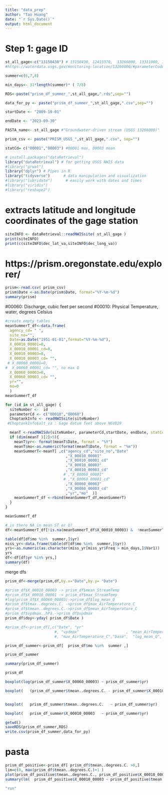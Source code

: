```yaml
---
title: "data_prep"
author: "Tao Huang"
date: "`r Sys.Date()`"
output: html_document
---
```


# Step 1: gage ID
```r
st_all_gage<-c("13150430") # 13150430, 12413370,  13266000, 13311000, 13340600, 13092747, 12305000, 13342500
#https://waterdata.usgs.gov/monitoring-location/13266000/#parameterCode=00065&period=P7D&showMedian=false

summer=c(6,7,8)

min_days<- 31*length(summer)* ( 7/8)

RDS<-paste("prism_df_summer_",st_all_gage,".rds",sep="")

data_for_py <- paste("prism_df_summer_",st_all_gage,".csv",sep="")

startDate <- "2009-10-01"

endDate <- "2023-09-30"

PASTA_name<- st_all_gage #"Groundwater-driven stream (USGS 13266000)"

prism_csv <- paste("PRISM_USGS_",st_all_gage,".csv", sep="")

statCd= c("00001","00003") #00001 max, 00003 mean

```

```r
# install.packages("dataRetrieval")
library("dataRetrieval") # for getting USGS NWIS data
#library("grwat")
library("dplyr") # Pipes in R
library("tidyverse")      # data manipulation and visualization
#library("lubridate")      # easily work with dates and times
#library("viridis")
#library("reshape2")
```

# extracts latitude and longitude coordinates of the gage station
```r
siteINFO <- dataRetrieval::readNWISsite( st_all_gage )
print(siteINFO)
print(c(siteINFO$dec_lat_va,siteINFO$dec_long_va))
```

# https://prism.oregonstate.edu/explorer/
```r
prism<-read.csv( prism_csv)
prism$Date <-as.Date(prism$Date, format="%Y-%m-%d")
summary(prism)
```

  #00060: Discharge, cubic feet per second
  #00010:	Physical	Temperature, water, degrees Celsius	
```r
#create empty tables
meanSummerT_df<-data.frame(
  agency_cd= " ",
  site_no="",
  Date=as.Date("1951-01-01",format="%Y-%m-%d"),
  X_00010_00001=0,
  X_00010_00001_cd=0,
  X_00010_00003=0,
  X_00010_00003_cd= "",
 # X_00060_00001=0,    
#  X_00060_00001_cd= "", no max Q
  X_00060_00003=0,    
  X_00060_00003_cd= "",
  yr="",
  mo=0
  )
meanSummerT_df
```

```r
for (id in st_all_gage) {
  siteNumber <-  id 
  parameterCd <- c("00010","00060") 
  ChoptankInfo <- readNWISsite(siteNumber)
 #ChoptankInfo$alt_va : Gage datum feet above NGVD29

  meanT <-readNWISdv(siteNumber, parameterCd,startDate, endDate, statCd=  statCd )
  if (dim(meanT )[2]>5){
    meanT$yr<- format(meanT$Date, format = "%Y") 
    meanT$mo<-as.numeric(format(meanT$Date, format = "%m"))
    meanSummerT<-meanT[ ,c("agency_cd","site_no","Date"
                           ,"X_00010_00001"
                           ,"X_00010_00001_cd"
                           ,"X_00010_00003"
                           ,"X_00010_00003_cd"
                          # ,"X_00060_00001"
                          # ,"X_00060_00001_cd"
                           ,"X_00060_00003"
                           ,"X_00060_00003_cd"
                           ,"yr","mo"  )]
    meanSummerT_df <-rbind(meanSummerT_df,meanSummerT)
  }
}

meanSummerT_df
```

```r
# is there NA in mean ST or Q?
df<-meanSummerT_df[!is.na(meanSummerT_df$X_00010_00003) &  !meanSummerT_df$mo<1 & !is.na(meanSummerT_df$X_00060_00003 ),]

table(df[df$mo %in%  summer,]$yr)
miss_yr<-data.frame(table(df[df$mo %in%  summer,]$yr))
yrs<-as.numeric(as.character(miss_yr[miss_yr$Freq > min_days,]$Var1))
yrs
df<-df[df$yr %in% yrs,]
summary(df)
```

merge dfs
```r

prism_df<-merge(prism,df,by.x="Date",by.y= "Date")

#prism_df$X_00010_00003 -> prism_df$mean_StreamTemp
#prism_df$X_00010_00001 -> prism_df$max_StreamTemp
#log(prism_df$X_00060_00003)->prism_df$log_mean_Q
#prism_df$tmax..degrees.C. ->prism_df$max_AirTemperature_C
#prism_df$tmean..degrees.C.->prism_df$mean_AirTemperature_C
#prism_df$vpdmax..hPa.->prism_df$vpdmax
prism_df$doy<-yday( prism_df$Date )

#prism_df<-prism_df[,c("Date", "yr"
                      #, "vpdmax"                     , "mean_AirTemperature_C" 
                      #, "max_AirTemperature_C","base",  "log_mean_Q", "max_StreamTemp", "mean_StreamTemp","mo","doy")]

prism_df_summer<-prism_df[  prism_df$mo %in%  summer ,]

prism_df_summer

summary(prism_df_summer)

```

```r
prism_df

boxplot(log(prism_df_summer$X_00060_00003) ~ prism_df_summer$yr)

boxplot(   (prism_df_summer$tmean..degrees.C. - prism_df_summer$X_00010_00003 ) ~ prism_df_summer$yr)


boxplot(   prism_df_summer$tmean..degrees.C.   ~ prism_df_summer$yr)

boxplot(   prism_df_summer$X_00010_00003   ~ prism_df_summer$yr)

```


```r
getwd()
saveRDS(prism_df_summer,RDS)
write.csv(prism_df_summer,data_for_py)
```

# pasta
```r
prism_df_positive<-prism_df[ prism_df$tmean..degrees.C. >0,]
lim=c(0, max(prism_df$tmean..degrees.C.)+1 )
plot(prism_df_positive$tmean..degrees.C., prism_df_positive$X_00010_00003, xlim = lim,ylim=lim )
summary(lm(  prism_df_positive$X_00010_00003 ~ prism_df_positive$tmean..degrees.C.  ))
```

```r
"run"
```

